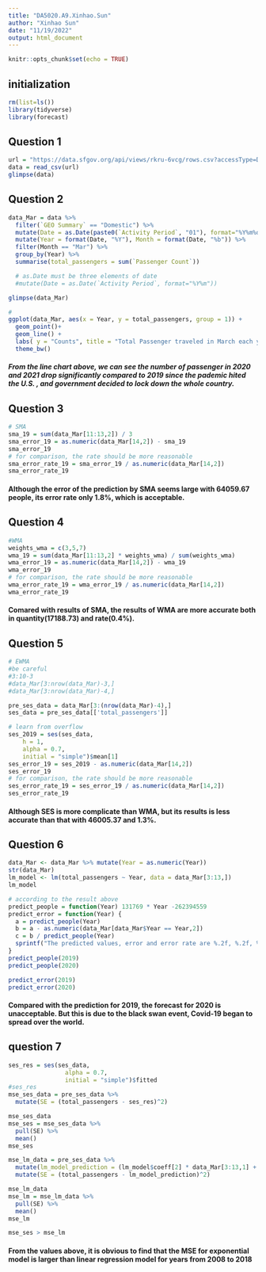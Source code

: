 ```yaml
---
title: "DA5020.A9.Xinhao.Sun"
author: "Xinhao Sun"
date: "11/19/2022"
output: html_document
---
```


```r
knitr::opts_chunk$set(echo = TRUE)

```

## initialization
```r
rm(list=ls())
library(tidyverse)
library(forecast)
```

## Question 1
```r
url = "https://data.sfgov.org/api/views/rkru-6vcg/rows.csv?accessType=DOWNLOAD"
data = read_csv(url)
glimpse(data)
```

## Question 2
```r
data_Mar = data %>%
  filter(`GEO Summary` == "Domestic") %>%
  mutate(Date = as.Date(paste0(`Activity Period`, "01"), format="%Y%m%d")) %>%
  mutate(Year = format(Date, "%Y"), Month = format(Date, "%b")) %>%
  filter(Month == "Mar") %>%
  group_by(Year) %>%
  summarise(total_passengers = sum(`Passenger Count`))

  # as.Date must be three elements of date
  #mutate(Date = as.Date(`Activity Period`, format="%Y%m"))

glimpse(data_Mar)

#
ggplot(data_Mar, aes(x = Year, y = total_passengers, group = 1)) +
  geom_point()+
  geom_line() +
  labs( y = "Counts", title = "Total Passenger traveled in March each year.") +
  theme_bw()

```

##### From the line chart above, we can see the number of passenger in 2020 and 2021 drop significantly compared to 2019 since the pademic hited the U.S. , and government decided to lock down the whole country.

## Question 3
```r
# SMA
sma_19 = sum(data_Mar[11:13,2]) / 3
sma_error_19 = as.numeric(data_Mar[14,2]) - sma_19
sma_error_19
# for comparison, the rate should be more reasonable
sma_error_rate_19 = sma_error_19 / as.numeric(data_Mar[14,2])
sma_error_rate_19
```

#### Although the error of the prediction by SMA seems large with 64059.67 people, its error rate only 1.8%, which is acceptable.

## Question 4
```r
#WMA
weights_wma = c(3,5,7)
wma_19 = sum(data_Mar[11:13,2] * weights_wma) / sum(weights_wma)
wma_error_19 = as.numeric(data_Mar[14,2]) - wma_19
wma_error_19
# for comparison, the rate should be more reasonable
wma_error_rate_19 = wma_error_19 / as.numeric(data_Mar[14,2])
wma_error_rate_19
```

#### Comared with results of SMA, the results of WMA are more accurate both in quantity(17188.73) and rate(0.4%).

## Question 5
```r
# EWMA
#be careful
#3:10-3
#data_Mar[3:nrow(data_Mar)-3,]
#data_Mar[3:nrow(data_Mar)-4,]

pre_ses_data = data_Mar[3:(nrow(data_Mar)-4),]
ses_data = pre_ses_data[['total_passengers']]

# learn from overflow
ses_2019 = ses(ses_data,
    h = 1,
    alpha = 0.7,
    initial = "simple")$mean[1]
ses_error_19 = ses_2019 - as.numeric(data_Mar[14,2])
ses_error_19
# for comparison, the rate should be more reasonable
ses_error_rate_19 = ses_error_19 / as.numeric(data_Mar[14,2])
ses_error_rate_19
```

#### Although SES is more complicate than WMA, but its results is less accurate than that with 46005.37 and 1.3%.

## Question 6
```r
data_Mar <- data_Mar %>% mutate(Year = as.numeric(Year))
str(data_Mar)
lm_model <- lm(total_passengers ~ Year, data = data_Mar[3:13,])
lm_model

# according to the result above
predict_people = function(Year) 131769 * Year -262394559
predict_error = function(Year) {
  a = predict_people(Year)
  b = a - as.numeric(data_Mar[data_Mar$Year == Year,2])
  c = b / predict_people(Year)
  sprintf("The predicted values, error and error rate are %.2f, %.2f, %.4f",a,b,c)
}
predict_people(2019) 
predict_people(2020)

predict_error(2019)
predict_error(2020)
```
#### Compared with the prediction for 2019, the forecast for 2020 is unacceptable. But this is due to the black swan event, Covid-19 began to spread over the world.


## question 7
```r
ses_res = ses(ses_data,
                alpha = 0.7,
                initial = "simple")$fitted
#ses_res
mse_ses_data = pre_ses_data %>% 
  mutate(SE = (total_passengers - ses_res)^2) 

mse_ses_data
mse_ses = mse_ses_data %>%
  pull(SE) %>%
  mean()
mse_ses
```

```r

mse_lm_data = pre_ses_data %>% 
  mutate(lm_model_prediction = (lm_model$coeff[2] * data_Mar[3:13,1] + lm_model$coeff[1])$Year) %>%
  mutate(SE = (total_passengers - lm_model_prediction)^2)

mse_lm_data
mse_lm = mse_lm_data %>%
  pull(SE) %>%
  mean()
mse_lm

mse_ses > mse_lm
```

#### From the values above, it is obvious to find that the MSE for exponential model is larger than linear regression model for years from 2008 to 2018
